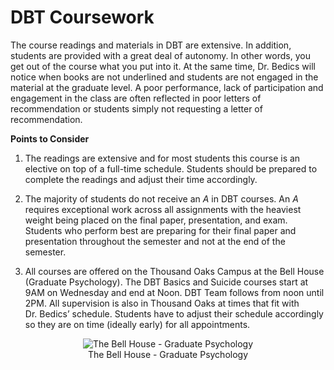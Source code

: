 # DBT Coursework

The course readings and materials in DBT are extensive.  In addition, students are provided with a great deal of autonomy.  In other words, you get out of the course what you put into it.  At the same time, Dr. Bedics will notice when books are not underlined and students are not engaged in the material at the graduate level.  A poor performance, lack of participation and engagement in the class are often reflected in poor letters of recommendation or students simply not requesting a letter of recommendation. 

**Points to Consider**

1. The readings are extensive and for most students this course is an elective on top of a full-time schedule. Students should be prepared to complete the readings and adjust their time accordingly.  

2. The majority of students do not receive an _A_ in DBT courses.  An _A_ requires exceptional work across all assignments with the heaviest weight being placed on the final paper, presentation, and exam.  Students who perform best are preparing for their final paper and presentation throughout the semester and not at the end of the semester.

3. All courses are offered on the Thousand Oaks Campus at the Bell House (Graduate Psychology).  The DBT Basics and Suicide courses start at 9AM on Wednesday and end at Noon.  DBT Team follows from noon until 2PM. All supervision is also in Thousand Oaks at times that fit with Dr. Bedics' schedule.  Students have to adjust their schedule accordingly so they are on time (ideally early) for all appointments.  

<div style="text-align:center" markdown="1">

![The Bell House - Graduate Psychology](images/bh.png)

</div>

